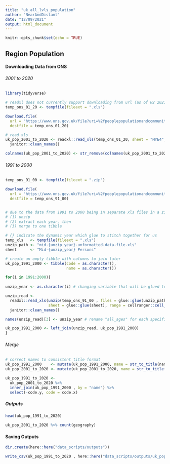 ```yaml
---
title: "uk_all_lvls_population"
author: "NearAndDistant"
date: "12/09/2021"
output: html_document
---
```


```r
knitr::opts_chunk$set(echo = TRUE)
```

## Region Population

#### Downloading Data from ONS

###### 2001 to 2020
```r
library(tidyverse)

# readxl does not currently support downloading from url (as of H2 2021) therefore downloading using temp
temp_ons_01_20 <- tempfile(fileext = ".xls")

download.file(
  url = "https://www.ons.gov.uk/file?uri=%2fpeoplepopulationandcommunity%2fpopulationandmigration%2fpopulationestimates%2fdatasets%2fpopulationestimatesforukenglandandwalesscotlandandnorthernireland%2fmid2020/ukpopestimatesmid2020on2021geography.xls",
  destfile = temp_ons_01_20)

# read xls
uk_pop_2001_to_2020 <- readxl::read_xls(temp_ons_01_20, sheet = "MYE4", skip = 7) %>% 
  janitor::clean_names()

colnames(uk_pop_2001_to_2020) <- str_remove(colnames(uk_pop_2001_to_2020), "mid_")

```

###### 1991 to 2000
```r

temp_ons_91_00 <- tempfile(fileext = ".zip")

download.file(
  url = "https://www.ons.gov.uk/file?uri=%2fpeoplepopulationandcommunity%2fpopulationandmigration%2fpopulationestimates%2fdatasets%2fpopulationestimatesforukenglandandwalesscotlandandnorthernireland%2fmid1991tomid2000/mid-1991-to-mid-2000--local-authority-population-studies.zip",
  destfile = temp_ons_91_00)


# due to the data from 1991 to 2000 being in separate xls files in a zip file, extra step to: 
# (1) unzip 
# (2) extract each year, then 
# (3) merge to one tibble

# {} indicate the dynamic year which glue to stitch together for us
temp_xls   <- tempfile(fileext = ".xls")
unzip_path <- "mid-{unzip_year}-unformatted-data-file.xls"
sheet      <- "Mid-{unzip_year} Persons"

# create an empty tibble with columns to join later
uk_pop_1991_2000 <- tibble(code = as.character(), 
                           name = as.character())

for(i in 1991:2000){
  
unzip_year <- as.character(i) # changing variable that will be glued to 'unzip path' {} to extract each year

unzip_read <- 
  readxl::read_xls(unzip(temp_ons_91_00 , files = glue::glue(unzip_path), exdir = temp_xls), # exdir: we don't save to disc
                   sheet = glue::glue(sheet), range = cellranger::cell_cols("A:C")) %>%
  janitor::clean_names()

names(unzip_read)[3] <- unzip_year # rename "all_ages" for each specific year by the year instead

uk_pop_1991_2000 <- left_join(unzip_read, uk_pop_1991_2000)
}

```

###### Merge
```r

# correct names to consistent title format
uk_pop_1991_2000    <- mutate(uk_pop_1991_2000, name = str_to_title(name)) %>% mutate(name = if_else(name == "Eastern", "East", name)) %>% filter(name != "Wales" | !is.na(code)) 
uk_pop_2001_to_2020 <- mutate(uk_pop_2001_to_2020, name = str_to_title(name))

uk_pop_1991_to_2020 <-
  uk_pop_2001_to_2020 %>%
  inner_join(uk_pop_1991_2000 , by = "name") %>%
  select(-code.y, code = code.x)

```

##### Outputs
```r

head(uk_pop_1991_to_2020)

uk_pop_2001_to_2020 %>% count(geography)

```

#### Saving Outputs
```r

dir.create(here::here("data_scripts/outputs"))

write_csv(uk_pop_1991_to_2020 , here::here("data_scripts/outputs/uk_pop_1991_to_2020.csv"))

```

